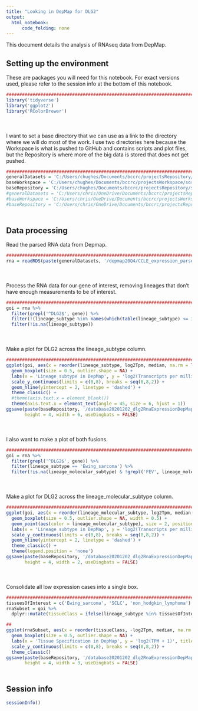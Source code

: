 ```yaml
---
title: "Looking in DepMap for DLG2"
output:
  html_notebook:
      code_folding: none
---
```


This document details the analysis of RNAseq data from DepMap.

## Setting up the environment

These are packages you will need for this notebook. For exact versions used, please refer to the session info at the bottom of this notebook.

```r
##########################################################################################
library('tidyverse')
library('ggplot2')
library('RColorBrewer')
```

<div style="margin-bottom:50px;"></div>

I want to set a base directory that we can use as a link to the directory where we will do most of the work. I use two directories here because the Workspace is what is pushed to GitHub and contains scripts and plot files, but the Repository is where more of the big data is stored that does not get pushed.

```r
##########################################################################################
generalDatasets = 'C:/Users/chughes/Documents/bccrc/projectsRepository/generalDatasets'
baseWorkspace = 'C:/Users/chughes/Documents/bccrc/projectsWorkspace/sorensenLab/relatedToDlg2'
baseRepository = 'C:/Users/chughes/Documents/bccrc/projectsRepository/sorensenLab/relatedToDlg2'
#generalDatasets = 'C:/Users/chris/OneDrive/Documents/bccrc/projectsRepository/generalDatasets'
#baseWorkspace = 'C:/Users/chris/OneDrive/Documents/bccrc/projectsWorkspace/sorensenLab/relatedToYbx1'
#baseRepository = 'C:/Users/chris/OneDrive/Documents/bccrc/projectsRepository/sorensenLab/relatedToYbx1'
```

<div style="margin-bottom:50px;"></div>

## Data processing

Read the parsed RNA data from Depmap.

```r
##########################################################################################
rna = readRDS(paste(generalDatasets, '/depmap20Q4/CCLE_expression_parsed.rds', sep = ''))
```

<div style="margin-bottom:50px;"></div>

Process the RNA data for our gene of interest, removing lineages that don't have enough measurements to be of interest.

```r
##########################################################################################
goi = rna %>%
  filter(grepl('^DLG2$', gene)) %>%
  filter(!(lineage_subtype %in% names(which(table(lineage_subtype) <= 3)))) %>%
  filter(!is.na(lineage_subtype))
```

<div style="margin-bottom:50px;"></div>

Make a plot for DLG2 across the lineage_subtype column.

```r
##########################################################################################
ggplot(goi, aes(x = reorder(lineage_subtype, log2Tpm, median, na.rm = TRUE), log2Tpm)) +
  geom_boxplot(size = 0.5, outlier.shape = NA) +
  labs(x = 'Lineage subtype in DepMap', y = 'log2(Transcripts per million)', title = 'DLG2 RNA expression in DepMap') +
  scale_y_continuous(limits = c(0,8), breaks = seq(0,8,2)) +
  geom_hline(yintercept = 2, linetype = 'dashed') +
  theme_classic() +
  #theme(axis.text.x = element_blank())
  theme(axis.text.x = element_text(angle = 45, size = 6, hjust = 1))
ggsave(paste(baseRepository, '/database20201202_dlg2RnaExpressionDepMap/boxplot_dlg2RnaExpressionLineageSubtypeDepmap.pdf', sep = ''),
       height = 4, width = 6, useDingbats = FALSE)
```

<div style="margin-bottom:50px;"></div>

I also want to make a plot of both fusions.

```r
##########################################################################################
goi = rna %>%
  filter(grepl('^DLG2$', gene)) %>%
  filter(lineage_subtype == 'Ewing_sarcoma') %>%
  filter(!is.na(lineage_molecular_subtype) & !grepl('FEV', lineage_molecular_subtype))
```

<div style="margin-bottom:50px;"></div>

Make a plot for DLG2 across the lineage_molecular_subtype column.

```r
##########################################################################################
ggplot(goi, aes(x = reorder(lineage_molecular_subtype, log2Tpm, median, na.rm = TRUE), log2Tpm)) +
  geom_boxplot(size = 0.5, outlier.shape = NA, width = 0.5) +
  geom_point(aes(color = lineage_molecular_subtype), size = 2, position = position_jitterdodge(jitter.width = 0.25)) +
  labs(x = 'Lineage subtype in DepMap', y = 'log2(Transcripts per million)', title = 'DLG2 RNA expression by fusion') +
  scale_y_continuous(limits = c(0,8), breaks = seq(0,8,2)) +
  geom_hline(yintercept = 2, linetype = 'dashed') +
  theme_classic() +
  theme(legend.position = 'none')
ggsave(paste(baseRepository, '/database20201202_dlg2RnaExpressionDepMap/boxplot_dlg2RnaExpressionByFusionDepmap.pdf', sep = ''),
       height = 4, width = 2, useDingbats = FALSE)
```

<div style="margin-bottom:50px;"></div>

Consolidate all low expression cases into a single box.

```r
##########################################################################################
tissuesOfInterest = c('Ewing_sarcoma', 'SCLC', 'non_hodgkin_lymphoma')
rnaSubset = goi %>%
  dplyr::mutate(tissueClass = ifelse(lineage_subtype %in% tissuesOfInterest, lineage_subtype, 'Other'))

##
ggplot(rnaSubset, aes(x = reorder(tissueClass, -log2Tpm, median, na.rm = TRUE), log2Tpm)) +
  geom_boxplot(size = 0.5, outlier.shape = NA) +
  labs(x = 'Tissue Specification in DepMap', y = 'log2(TPM + 1)', title = 'DLG2 in DepMap') +
  scale_y_continuous(limits = c(0,8), breaks = seq(0,8,2)) +
  theme_classic()
ggsave(paste(baseRepository, '/database20201202_dlg2RnaExpressionDepMap/boxplot_dlg2RnaExpressionSmtsDepMapSubset.pdf', sep = ''),
       height = 4, width = 3, useDingbats = FALSE)
```

<div style="margin-bottom:50px;"></div>

## Session info

```r
sessionInfo()
```
